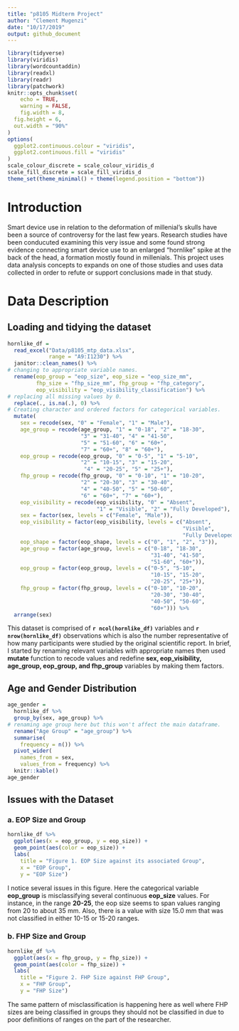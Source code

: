 ```yaml
---
title: "p8105 Midterm Project"
author: "Clement Mugenzi"
date: "10/17/2019"
output: github_document
---
```


```r
library(tidyverse)
library(viridis)
library(wordcountaddin)
library(readxl)
library(readr)
library(patchwork)
knitr::opts_chunk$set(
	echo = TRUE,
	warning = FALSE,
	fig.width = 8, 
  fig.height = 6,
  out.width = "90%"
)
options(
  ggplot2.continuous.colour = "viridis",
  ggplot2.continuous.fill = "viridis"
)
scale_colour_discrete = scale_colour_viridis_d
scale_fill_discrete = scale_fill_viridis_d
theme_set(theme_minimal() + theme(legend.position = "bottom"))
```


# Introduction

Smart device use in relation to the deformation of millenial's skulls have been a source of controversy for the last few years. Research studies have been conducuted examining this very issue and some found strong evidence connecting smart device use to an enlarged "hornlike" spike at the back of the head, a formation mostly found in millenials. This project uses data analysis concepts to expands on one of those studies and uses data collected in order to refute or support conclusions made in that study.


# Data Description

## Loading and tidying the dataset

```r
hornlike_df = 
  read_excel("Data/p8105_mtp_data.xlsx", 
             range = "A9:I1230") %>% 
  janitor::clean_names() %>% 
# changing to appropriate variable names.
  rename(eop_group = "eop_size", eop_size = "eop_size_mm",
         fhp_size = "fhp_size_mm", fhp_group = "fhp_category",
         eop_visibility = "eop_visibility_classification") %>%
# replacing all missing values by 0.
  replace(., is.na(.), 0) %>% 
# Creating character and ordered factors for categorical variables.
  mutate(
    sex = recode(sex, "0" = "Female", "1" = "Male"),
    age_group = recode(age_group, "1" = "0-18", "2" = "18-30", 
                       "3" = "31-40", "4" = "41-50",
                       "5" = "51-60", "6" = "60+",
                       "7" = "60+", "8" = "60+"),
    eop_group = recode(eop_group, "0" = "0-5", "1" = "5-10", 
                       "2" = "10-15", "3" = "15-20",
                        "4" = "20-25", "5" = "25+"),
    fhp_group = recode(fhp_group, "0" = "0-10", "1" = "10-20",
                       "2" = "20-30", "3" = "30-40", 
                       "4" = "40-50", "5" = "50-60",
                       "6" = "60+", "7" = "60+"),
    eop_visibility = recode(eop_visibility, "0" = "Absent",
                            "1" = "Visible", "2" = "Fully Developed"),
    sex = factor(sex, levels = c("Female", "Male")),
    eop_visibility = factor(eop_visibility, levels = c("Absent",
                                                       "Visible",
                                                       "Fully Developed")),
    eop_shape = factor(eop_shape, levels = c("0", "1", "2", "3")),
    age_group = factor(age_group, levels = c("0-18", "18-30",
                                             "31-40", "41-50",
                                             "51-60", "60+")),
    eop_group = factor(eop_group, levels = c("0-5", "5-10",
                                             "10-15", "15-20",
                                             "20-25", "25+")),
    fhp_group = factor(fhp_group, levels = c("0-10", "10-20",
                                             "20-30", "30-40",
                                             "40-50", "50-60",
                                             "60+"))) %>% 
  arrange(sex) 
```


This dataset is comprised of **`r ncol(hornlike_df)`** variables and **`r nrow(hornlike_df)`** observations which is also the number representative of how many participants were studied by the original scientific report. In brief, I started by renaming relevant variables with appropriate names then used **mutate** function to recode values and redefine **sex, eop_visibility, age_group, eop_group, and fhp_group** variables by making them factors. 

## Age and Gender Distribution

```r
age_gender = 
  hornlike_df %>% 
  group_by(sex, age_group) %>% 
# renaming age group here but this won't affect the main dataframe.
  rename("Age Group" = "age_group") %>% 
  summarise(
    frequency = n()) %>% 
  pivot_wider(
    names_from = sex,
    values_from = frequency) %>% 
  knitr::kable()
age_gender
```


## Issues with the Dataset

### a. EOP Size and Group

```r
hornlike_df %>% 
  ggplot(aes(x = eop_group, y = eop_size)) +
  geom_point(aes(color = eop_size)) +
  labs(
    title = "Figure 1. EOP Size against its associated Group",
    x = "EOP Group",
    y = "EOP Size")
```

I notice several issues in this figure. Here the categorical variable **eop_group** is misclassifying several continuous **eop_size** values. For instance, in the range **20-25**, the eop size seems to span values ranging from 20 to about 35 mm. Also, there is a value with size 15.0 mm that was not classified in either 10-15 or 15-20 ranges.


### b. FHP Size and Group

```r
hornlike_df %>% 
  ggplot(aes(x = fhp_group, y = fhp_size)) +
  geom_point(aes(color = fhp_size)) +
  labs(
    title = "Figure 2. FHP Size against FHP Group",
    x = "FHP Group",
    y = "FHP Size")
```

The same pattern of misclassification is happening here as well where FHP sizes are being classified in groups they should not be classified in due to poor definitions of ranges on the part of the researcher.






























































